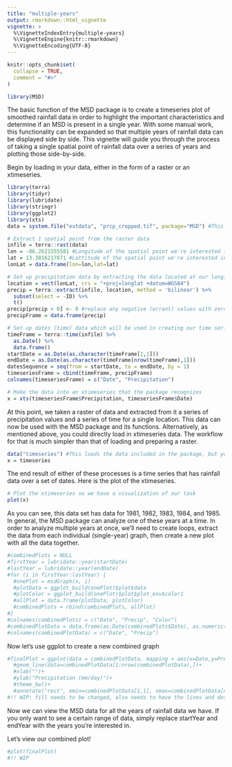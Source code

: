 ```yaml
---
title: "multiple-years"
output: rmarkdown::html_vignette
vignette: >
  %\VignetteIndexEntry{multiple-years}
  %\VignetteEngine{knitr::rmarkdown}
  %\VignetteEncoding{UTF-8}
---
```


```r
knitr::opts_chunk$set(
  collapse = TRUE,
  comment = "#>"
)
```

```r
library(MSD)
```

The basic function of the MSD package is to create a timeseries plot of smoothed rainfall data in order to highlight the important characteristics and determine if an MSD is present in a single year. With some manual work, this functionality can be expanded so that multiple years of rainfall data can be displayed side by side. This vignette will guide you through the process of taking a single spatial point of rainfall data over a series of years and plotting those side-by-side.

Begin by loading in your data, either in the form of a raster or an xtimeseries.

```r
library(terra)
library(tidyr)
library(lubridate)
library(stringr)
library(ggplot2)
library(xts)
data = system.file("extdata", "prcp_cropped.tif", package="MSD") #This loads the data included in the package, but you would attach your own

# Extract 1 spatial point from the raster data
infile = terra::rast(data)
lon = -86.2621555581 #Longitude of the spatial point we're interested in analyzing
lat = 13.3816217871 #Lattitude of the spatial point we're interested in analyzing
lonLat = data.frame(lon=lon,lat=lat)

# Set up precipitation data by extracting the data located at our longitude and lattitude
location = vect(lonLat, crs = "+proj=longlat +datum=WGS84")
precip = terra::extract(infile, location, method = 'bilinear') %>%
  subset(select = -ID) %>%
  t()
precip[precip < 0] <- 0 #replace any negative (errant) values with zeroes
precipFrame = data.frame(precip)

# Set up dates (time) data which will be used in creating our time series
timeFrame = terra::time(infile) %>%
  as.Date() %>%
  data.frame()
startDate = as.Date(as.character(timeFrame[1,1]))
endDate = as.Date(as.character(timeFrame[nrow(timeFrame),1]))
datesSequence = seq(from = startDate, to = endDate, by = 1)
timeseriesFrame = cbind(timeFrame, precipFrame)
colnames(timeseriesFrame) = c("Date", "Precipitation")

# Make the data into an xtimeseries that the package recognizes
x = xts(timeseriesFrame$Precipitation, timeseriesFrame$Date)
```

At this point, we taken a raster of data and extracted from it a series of precipitation values and a series of time for a single location. This data can now be used with the MSD package and its functions. Alternatively, as mentioned above, you could directly load in xtimeseries data. The workflow for that is much simpler than that of loading and preparing a raster.

```r
data("timeseries") #This loads the data included in the package, but you would attach your own
x = timeseries
```

The end result of either of these processes is a time series that has rainfall data over a set of dates. Here is the plot of the xtimeseries.

```r
# Plot the xtimeseries so we have a visualization of our task
plot(x)
```

As you can see, this data set has data for 1981, 1982, 1983, 1984, and 1985. In general, the MSD package can analyze one of these years at a time. In order to analyze multiple years at once, we'll need to create loops, extract the data from each individual (single-year) graph, then create a new plot with all the data together.

```r
#combinedPlots = NULL
#firstYear = lubridate::year(startDate)
#lastYear = lubridate::year(endDate)
#for (i in firstYear:lastYear) {
  #onePlot = msdGraph(x, i)
  #plotData = ggplot_build(onePlot)$plot$data
  #plotColor = ggplot_build(onePlot)$plot$plot_env$color1
  #allPlot = data.frame(plotData, plotColor)
  #combinedPlots = rbind(combinedPlots, allPlot)
#}
#colnames(combinedPlots) = c("Date", "Precip", "Color")
#combinedPlotData = data.frame(as.Date(combinedPlots$Date), as.numeric(combinedPlots$Precip))
#colnames(combinedPlotData) = c("Date", "Precip")

```

Now let's use ggplot to create a new combined graph

```r
#finalPlot = ggplot(data = combinedPlotData, mapping = aes(x=Date,y=Precip))+
  #geom_line(data=combinedPlotData[1:nrow(combinedPlotData),])+
  #xlab("")+
  #ylab("Precipitation (mm/day)")+
  #theme_bw()+
  #annotate("rect", xmin=combinedPlotData[1,1], xmax=combinedPlotData[nrow(combinedPlotData),1], #ymin=0, ymax=(max(combinedPlotData$Precip, na.rm=TRUE)+2), fill="white", alpha=0.5)
#!! WIP: fill needs to be changed, also needs to have the lines and dots
```

Now we can view the MSD data for all the years of rainfall data we have. If you only want to see a certain range of data, simply replace startYear and endYear with the years you're interested in.

Let's view our combined plot!

```r
#plot(finalPlot)
#!! WIP
```
